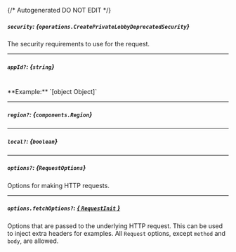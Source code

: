 {/* Autogenerated DO NOT EDIT  */}

##### `security`: *{`operations.CreatePrivateLobbyDeprecatedSecurity`}*
The security requirements to use for the request.
<Collapsible openLabel={Labels.showProperties} closeLabel={Labels.hideProperties}>
    <CreatePrivateLobbyDeprecatedSecurity/>
</Collapsible>

---
##### `appId?`: *{`string`}*
<br/>
**Example:** `[object Object]`

---
##### `region?`: *{`components.Region`}*
<Collapsible openLabel={Labels.showProperties} closeLabel={Labels.hideProperties}>
    <Region/>
</Collapsible>

---
##### `local?`: *{`boolean`}*

---
##### `options?`: *{`RequestOptions`}*
Options for making HTTP requests.

---
##### `options.fetchOptions?`: [*{ `RequestInit` }*](https://developer.mozilla.org/en-US/docs/Web/API/Request/Request#options)
Options that are passed to the underlying HTTP request. This can be used to inject extra headers for examples. All `Request` options, except `method` and `body`, are allowed.


